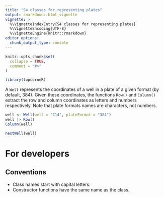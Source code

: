 ```yaml
---
title: "S4 classes for representing plates"
output: rmarkdown::html_vignette
vignette: >
  %\VignetteIndexEntry{S4 classes for representing plates}
  %\VignetteEncoding{UTF-8}
  %\VignetteEngine{knitr::rmarkdown}
editor_options: 
  chunk_output_type: console
---
```


```r
knitr::opts_chunk$set(
  collapse = TRUE,
  comment = "#>"
)
```

```r
library(topcorneR)
```

A `Well` represents the coordinates of a well in a plate of a given format
(by default, 384).  Given these coordinates, the functions `Row()` and `Column()`
extract the row and column coordinates as letters and numbers respectively.
Note that plate formats names are characters, not numbers.

```r
well <- Well(well = "C14", plateFormat = "384")
well |> Row()
Column(well)
```

```r
nextWell(well)
```


# For developers

## Conventions

 - Class names start with capital letters.
 - Constructor functions have the same name as the class.
